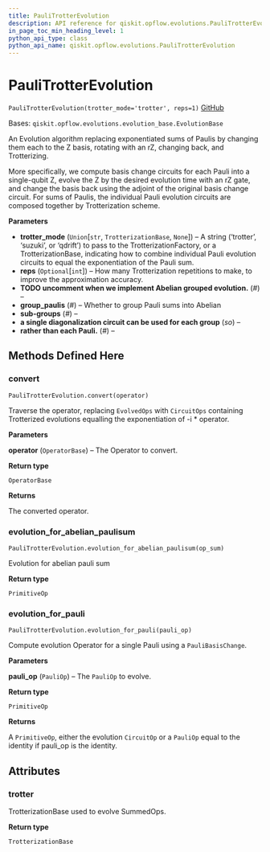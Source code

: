 ```yaml
---
title: PauliTrotterEvolution
description: API reference for qiskit.opflow.evolutions.PauliTrotterEvolution
in_page_toc_min_heading_level: 1
python_api_type: class
python_api_name: qiskit.opflow.evolutions.PauliTrotterEvolution
---
```


# PauliTrotterEvolution

<span id="qiskit.opflow.evolutions.PauliTrotterEvolution" />

`PauliTrotterEvolution(trotter_mode='trotter', reps=1)` [GitHub](https://github.com/qiskit/qiskit/tree/stable/0.18/qiskit/opflow/evolutions/pauli_trotter_evolution.py "view source code")

Bases: `qiskit.opflow.evolutions.evolution_base.EvolutionBase`

An Evolution algorithm replacing exponentiated sums of Paulis by changing them each to the Z basis, rotating with an rZ, changing back, and Trotterizing.

More specifically, we compute basis change circuits for each Pauli into a single-qubit Z, evolve the Z by the desired evolution time with an rZ gate, and change the basis back using the adjoint of the original basis change circuit. For sums of Paulis, the individual Pauli evolution circuits are composed together by Trotterization scheme.

**Parameters**

*   **trotter\_mode** (`Union`\[`str`, `TrotterizationBase`, `None`]) – A string (‘trotter’, ‘suzuki’, or ‘qdrift’) to pass to the TrotterizationFactory, or a TrotterizationBase, indicating how to combine individual Pauli evolution circuits to equal the exponentiation of the Pauli sum.
*   **reps** (`Optional`\[`int`]) – How many Trotterization repetitions to make, to improve the approximation accuracy.
*   **TODO uncomment when we implement Abelian grouped evolution.** (*#*) –
*   **group\_paulis** (*#*) – Whether to group Pauli sums into Abelian
*   **sub-groups** (*#*) –
*   **a single diagonalization circuit can be used for each group** (*so*) –
*   **rather than each Pauli.** (*#*) –

## Methods Defined Here

### convert

<span id="qiskit.opflow.evolutions.PauliTrotterEvolution.convert" />

`PauliTrotterEvolution.convert(operator)`

Traverse the operator, replacing `EvolvedOps` with `CircuitOps` containing Trotterized evolutions equalling the exponentiation of -i \* operator.

**Parameters**

**operator** (`OperatorBase`) – The Operator to convert.

**Return type**

`OperatorBase`

**Returns**

The converted operator.

### evolution\_for\_abelian\_paulisum

<span id="qiskit.opflow.evolutions.PauliTrotterEvolution.evolution_for_abelian_paulisum" />

`PauliTrotterEvolution.evolution_for_abelian_paulisum(op_sum)`

Evolution for abelian pauli sum

**Return type**

`PrimitiveOp`

### evolution\_for\_pauli

<span id="qiskit.opflow.evolutions.PauliTrotterEvolution.evolution_for_pauli" />

`PauliTrotterEvolution.evolution_for_pauli(pauli_op)`

Compute evolution Operator for a single Pauli using a `PauliBasisChange`.

**Parameters**

**pauli\_op** (`PauliOp`) – The `PauliOp` to evolve.

**Return type**

`PrimitiveOp`

**Returns**

A `PrimitiveOp`, either the evolution `CircuitOp` or a `PauliOp` equal to the identity if pauli\_op is the identity.

## Attributes

<span id="qiskit.opflow.evolutions.PauliTrotterEvolution.trotter" />

### trotter

TrotterizationBase used to evolve SummedOps.

**Return type**

`TrotterizationBase`

